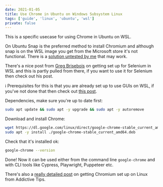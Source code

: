 ```yaml
---
date: 2021-01-05
title: Use Chrome in Ubuntu on Windows Subsystem Linux
tags: ['guide', 'linux', 'ubuntu', 'wsl']
private: false
---
```


This is a specific usecase for using Chrome in Ubuntu on WSL.

On Ubuntu Snap is the preferred method to install Chromium and
although snap is on the WSL image you get from the Microsoft store
it's not functional. There is a [solution untested by me] that may
work.

There's a nice post from [Greg Brisebois] on getting set up for
Selenium in WSL and this is partly pulled from there, if you want to
use it for Selenium then check out his post.

ℹ Prerequisites for this is that you are already set up to use GUIs on
WSL, if you've not done that then check out [this post].

Dependencies, make sure you're up to date first:

```bash
sudo apt update && sudo apt -y upgrade && sudo apt -y autoremove
```

Download and install Chrome:

```bash
wget https://dl.google.com/linux/direct/google-chrome-stable_current_amd64.deb
sudo apt -y install ./google-chrome-stable_current_amd64.deb
```

Check that it's installed ok:

```bash
google-chrome --version
```

Done! Now it can be used either from the command line `google-chrome`
and with CLI tools like Cypress, Playwright, Puppeteer etc.

There's also a [really detailed post] on getting Chromium set up on
Linux from Addictive Tips.

<!-- Links -->

[this post]: https://scottspence.com/2020/12/09/gui-with-wsl/
[solution untested by me]:
  https://github.com/microsoft/WSL/issues/2374#issuecomment-699110721
[greg brisebois]:
  https://www.gregbrisebois.com/posts/chromedriver-in-wsl2/
[really detailed post]:
  https://www.addictivetips.com/ubuntu-linux-tips/install-chromium-on-linux/
